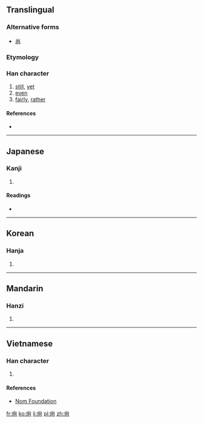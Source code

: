 {{also|尚}}
==Translingual==

===Alternative forms===
* [[尚]]

===Etymology===
{{Han compound|八|向|c1=s|c2=p|ls=psc}}

===Han character===
{{Han char|rn=42|rad=小|as=05|sn=8|four=|canj=火月口 (FBR), XX火月口 (XXFBR)|ids=⿱[[小]][[冋]]}}

# [[still]], [[yet]]
# [[even]]
# [[fairly]], [[rather]]

====References====
* {{Han ref|kx=0297.110|dkj=07493|hdz=10563.050|uh=5C19|ud=23577}}

----

==Japanese==

===Kanji===
{{ja-kanji|grade=|rs=小05}}

# {{defn|lang=ja|sort=小05}}

====Readings====
* {{ja-readings|on=[[しょう]] (shō)|kun=}}

----

==Korean==

===Hanja===
{{ko-hanja|hangeul=상|rv=sang|mr=sang}}

# {{defn|lang=ko|sort=小05}}

----

==Mandarin==

===Hanzi===
{{cmn-hanzi|pin=[[shàng]] ([[shang4]])|wg=shang<sup>4</sup>}}

# {{defn|lang=cmn|sort=小05}}

----

==Vietnamese==

===Han character===
{{vi-readings|rs=小05| hanviet = [[thượng]], [[chuộng]], [[sượng]], [[thằng]]}}

# {{defn|lang=vi|sort=小05}}

====References====
*[http://nomfoundation.org/common/nom_details.php?codepoint=5c19 Nom Foundation]

[[fr:尙]]
[[ko:尙]]
[[li:尙]]
[[pl:尙]]
[[zh:尙]]